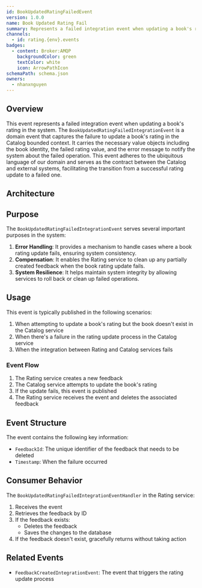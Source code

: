 ```yaml
---
id: BookUpdatedRatingFailedEvent
version: 1.0.0
name: Book Updated Rating Fail
summary: Represents a failed integration event when updating a book's rating in the system
channels:
  - id: rating.{env}.events
badges:
  - content: Broker:AMQP
    backgroundColor: green
    textColor: white
    icon: ArrowPathIcon
schemaPath: schema.json
owners:
  - nhanxnguyen
---
```


## Overview

This event represents a failed integration event when updating a book's rating in the system. The `BookUpdatedRatingFailedIntegrationEvent` is a domain event that captures the failure to update a book's rating in the Catalog bounded context. It carries the necessary value objects including the book identity, the failed rating value, and the error message to notify the system about the failed operation. This event adheres to the ubiquitous language of our domain and serves as the contract between the Catalog and external systems, facilitating the transition from a successful rating update to a failed one.

## Architecture

<NodeGraph />

## Purpose

The `BookUpdatedRatingFailedIntegrationEvent` serves several important purposes in the system:

1. **Error Handling**: It provides a mechanism to handle cases where a book rating update fails, ensuring system consistency.
2. **Compensation**: It enables the Rating service to clean up any partially created feedback when the book rating update fails.
3. **System Resilience**: It helps maintain system integrity by allowing services to roll back or clean up failed operations.

## Usage

This event is typically published in the following scenarios:

1. When attempting to update a book's rating but the book doesn't exist in the Catalog service
2. When there's a failure in the rating update process in the Catalog service
3. When the integration between Rating and Catalog services fails

### Event Flow

1. The Rating service creates a new feedback
2. The Catalog service attempts to update the book's rating
3. If the update fails, this event is published
4. The Rating service receives the event and deletes the associated feedback

## Event Structure

The event contains the following key information:

- `FeedbackId`: The unique identifier of the feedback that needs to be deleted
- `Timestamp`: When the failure occurred

## Consumer Behavior

The `BookUpdatedRatingFailedIntegrationEventHandler` in the Rating service:

1. Receives the event
2. Retrieves the feedback by ID
3. If the feedback exists:
   - Deletes the feedback
   - Saves the changes to the database
4. If the feedback doesn't exist, gracefully returns without taking action

## Related Events

- `FeedbackCreatedIntegrationEvent`: The event that triggers the rating update process
